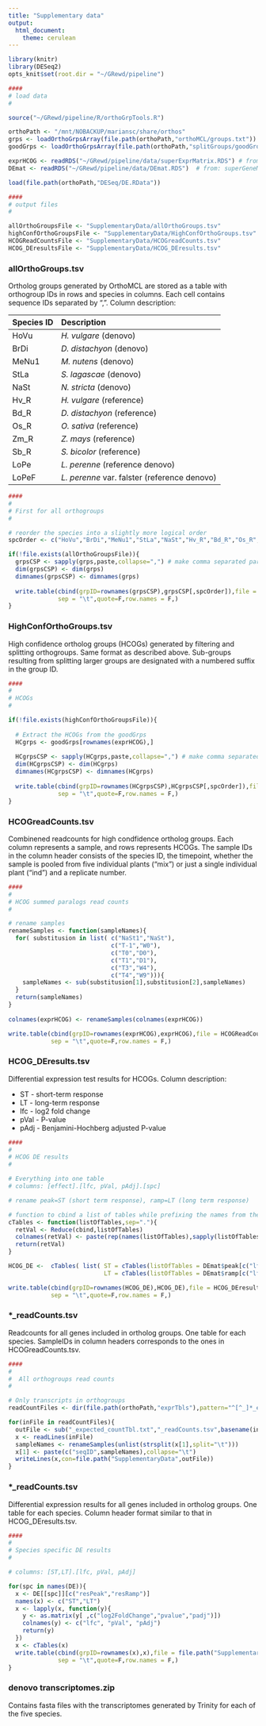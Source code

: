 ```yaml
---
title: "Supplementary data"
output:
  html_document:
    theme: cerulean
---
```


```r
library(knitr)
library(DESeq2)
opts_knit$set(root.dir = "~/GRewd/pipeline")
```

```r
####
# load data
#

source("~/GRewd/pipeline/R/orthoGrpTools.R")

orthoPath <- "/mnt/NOBACKUP/mariansc/share/orthos"
grps <- loadOrthoGrpsArray(file.path(orthoPath,"orthoMCL/groups.txt"))
goodGrps <- loadOrthoGrpsArray(file.path(orthoPath,"splitGroups/goodGroups.txt"))

exprHCOG <- readRDS("~/GRewd/pipeline/data/superExprMatrix.RDS") # from: superGeneModel.Rmd
DEmat <- readRDS("~/GRewd/pipeline/data/DEmat.RDS")  # from: superGeneModel.Rmd

load(file.path(orthoPath,"DESeq/DE.RData"))
```


```r
####
# output files
#

allOrthoGroupsFile <- "SupplementaryData/allOrthoGroups.tsv"
highConfOrthoGroupsFile <- "SupplementaryData/HighConfOrthoGroups.tsv"
HCOGReadCountsFile <- "SupplementaryData/HCOGreadCounts.tsv"
HCOG_DEresultsFile <- "SupplementaryData/HCOG_DEresults.tsv"
```


### allOrthoGroups.tsv

Ortholog groups generated by OrthoMCL are stored as a table with orthogroup IDs in rows and species in columns. Each cell contains sequence IDs separated by ",". Column description:


|Species ID  |Description                                   |
|:-----------|:---------------------------------------------|
|HoVu        |_H. vulgare_ (denovo)                         |
|BrDi        |_D. distachyon_ (denovo)                      |
|MeNu1       |_M. nutens_ (denovo)                          |
|StLa        |_S. lagascae_ (denovo)                        |
|NaSt        |_N. stricta_ (denovo)                         |
|Hv_R        |_H. vulgare_ (reference)                      |
|Bd_R        |_D. distachyon_ (reference)                   |
|Os_R        |_O. sativa_ (reference)                       |
|Zm_R        |_Z. mays_ (reference)                         |
|Sb_R        |_S. bicolor_ (reference)                      |
|LoPe        |_L. perenne_ (reference denovo)               |
|LoPeF       |_L. perenne_ var. falster (reference denovo)  |


```r
####
#
# First for all orthogroups
#

# reorder the species into a slightly more logical order
spcOrder <- c("HoVu","BrDi","MeNu1","StLa","NaSt","Hv_R","Bd_R","Os_R","Zm_R","Sb_R","LoPe","LoPeF")

if(!file.exists(allOrthoGroupsFile)){
  grpsCSP <- sapply(grps,paste,collapse=",") # make comma separated paralogs
  dim(grpsCSP) <- dim(grps)
  dimnames(grpsCSP) <- dimnames(grps)
  
  write.table(cbind(grpID=rownames(grpsCSP),grpsCSP[,spcOrder]),file = allOrthoGroupsFile, 
              sep = "\t",quote=F,row.names = F,)
}

```

### HighConfOrthoGroups.tsv

High confidence ortholog groups (HCOGs) generated by filtering and splitting orthogroups. Same format as described above. Sub-groups resulting from splitting larger groups are designated with a numbered suffix in the group ID.


```r
####
#
# HCOGs
#

if(!file.exists(highConfOrthoGroupsFile)){
  
  # Extract the HCOGs from the goodGrps
  HCgrps <- goodGrps[rownames(exprHCOG),]
  
  HCgrpsCSP <- sapply(HCgrps,paste,collapse=",") # make comma separated paralogs
  dim(HCgrpsCSP) <- dim(HCgrps)
  dimnames(HCgrpsCSP) <- dimnames(HCgrps)
  
  write.table(cbind(grpID=rownames(HCgrpsCSP),HCgrpsCSP[,spcOrder]),file = highConfOrthoGroupsFile, 
              sep = "\t",quote=F,row.names = F,)
}

```

### HCOGreadCounts.tsv

Combinened readcounts for high condfidence ortholog groups. Each column represents a sample, and rows represents HCOGs. The sample IDs in the column header consists of the species ID, the timepoint, whether the sample is pooled from five individual plants ("mix") or just a single individual plant ("ind") and a replicate number.


```r
####
#
# HCOG summed paralogs read counts
#

# rename samples
renameSamples <- function(sampleNames){
  for( substitusion in list( c("NaSt1","NaSt"),
                             c("T-1","W0"),
                             c("T0","D0"),
                             c("T1","D1"),
                             c("T3","W4"),
                             c("T4","W9"))){
    sampleNames <- sub(substitusion[1],substitusion[2],sampleNames)
  }
  return(sampleNames)
}
 
colnames(exprHCOG) <- renameSamples(colnames(exprHCOG))

write.table(cbind(grpID=rownames(exprHCOG),exprHCOG),file = HCOGReadCountsFile, 
            sep = "\t",quote=F,row.names = F,)

```

### HCOG_DEresults.tsv

Differential expression test results for HCOGs. Column description:

* ST - short-term response
* LT - long-term response
* lfc - log2 fold change
* pVal - P-value
* pAdj - Benjamini-Hochberg adjusted P-value

```r
####
#
# HCOG DE results
#

# Everything into one table
# columns: [effect].[lfc, pVal, pAdj].[spc] 

# rename peak=ST (short term response), ramp=LT (long term response)

# function to cbind a list of tables while prefixing the names from the list to the colnames
cTables <- function(listOfTables,sep="."){
  retVal <- Reduce(cbind,listOfTables)
  colnames(retVal) <- paste(rep(names(listOfTables),sapply(listOfTables,ncol)),colnames(retVal),sep=sep)
  return(retVal)
}

HCOG_DE <-  cTables( list( ST = cTables(listOfTables = DEmat$peak[c("lfc", "pVal", "pAdj")]),
                           LT = cTables(listOfTables = DEmat$ramp[c("lfc", "pVal", "pAdj")])))

write.table(cbind(grpID=rownames(HCOG_DE),HCOG_DE),file = HCOG_DEresultsFile, 
            sep = "\t",quote=F,row.names = F,)

```

### *_readCounts.tsv

Readcounts for all genes included in ortholog groups. One table for each species. SampleIDs in column headers corresponds to the ones in HCOGreadCounts.tsv.

```r
####
#
#  All orthogroups read counts
#

# Only transcripts in orthogroups
readCountFiles <- dir(file.path(orthoPath,"exprTbls"),pattern="^[^_]*_expected_countTbl.txt",full.names = T)

for(inFile in readCountFiles){
  outFile <- sub("_expected_countTbl.txt","_readCounts.tsv",basename(inFile))
  x <- readLines(inFile)
  sampleNames <- renameSamples(unlist(strsplit(x[1],split="\t")))
  x[1] <- paste(c("seqID",sampleNames),collapse="\t")
  writeLines(x,con=file.path("SupplementaryData",outFile))
}

```

### *_readCounts.tsv

Differential expression results for all genes included in ortholog groups.  One table for each species. Column header format similar to that in HCOG_DEresults.tsv.

```r
####
#
# Species specific DE results
#

# columns: [ST,LT].[lfc, pVal, pAdj]

for(spc in names(DE)){
  x <- DE[[spc]][c("resPeak","resRamp")]
  names(x) <- c("ST","LT")
  x <- lapply(x, function(y){
    y <- as.matrix(y[ ,c("log2FoldChange","pvalue","padj")])
    colnames(y) <- c("lfc", "pVal", "pAdj")
    return(y)
  })
  x <- cTables(x)
  write.table(cbind(grpID=rownames(x),x),file = file.path("SupplementaryData",paste0(spc,"_DEresults.tsv")), 
              sep = "\t",quote=F,row.names = F,)
}

```

### denovo transcriptomes.zip

Contains fasta files with the transcriptomes generated by Trinity for each of the five species.